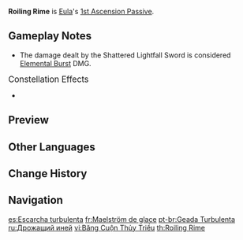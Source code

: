 {{Talent Infobox
|image         = Talent Roiling Rime.png
|character     = Eula
|type          = 1st Ascension Passive
|info          = If 2 stacks of Grimheart are consumed upon unleashing the Holding Mode of [[Icetide Vortex]], a Shattered Lightfall Sword will be created that will explode immediately, dealing 50% of the basic {{Color|Physical DMG}} dealt by a Lightfall Sword created by [[Glacial Illumination]].
|scale_att1    = Elemental Burst
|utility1      = Physical DMG
}}
'''Roiling Rime''' is [[Eula]]'s [[1st Ascension Passive]].

==Gameplay Notes==
*The damage dealt by the Shattered Lightfall Sword is considered [[Elemental Burst]] DMG.

;<big>Constellation Effects</big>
*{{TalentNote|constellation|6|Noble Obligation}}

==Preview==
{{Preview
|file    = Roiling Rime Preview
}}

==Other Languages==
{{Other Languages
|en      = Roiling Rime
|zhs     = 潮卷冰削
|zhs_rm  = Cháo Juǎn Bīng Xuē
|zht     = 潮捲冰削
|zht_rm  = Cháo Juǎn Bīng Xuè
|zh_tl   = 
|ja      = 氷の残剣
|ja_rm   = Koori no Zangen{{Assumed}}
|ja_tl   = Icy Sword Remains
|ko      = 소용돌이치는 서리
|ko_rm   = Soyongdorichineun Seori
|ko_tl   = Swirling Frost
|es      = Escarcha turbulenta
|es_tl   = Turbulent Frost
|fr      = Maelström de glace
|fr_tl   = Maelstrom of Ice
|ru      = Дрожащий иней
|ru_tl   = 
|th      = Roiling Rime
|vi      = Băng Cuộn Thủy Triều
|vi_tl   = Ice Rolling Tides
|de      = Eisschwert in brausenden Wogen
|de_tl   = Icesword in Roaring Surges
|id      = Roiling Rime
|pt      = Geada Turbulenta
|pt_tl   = Turbulent Rime
}}

==Change History==
{{Change History|1.5}}

==Navigation==
{{Talent Navbox|Eula}}

[[es:Escarcha turbulenta]]
[[fr:Maelström de glace]]
[[pt-br:Geada Turbulenta]]
[[ru:Дрожащий иней]]
[[vi:Băng Cuộn Thủy Triều]]
[[th:Roiling Rime]]